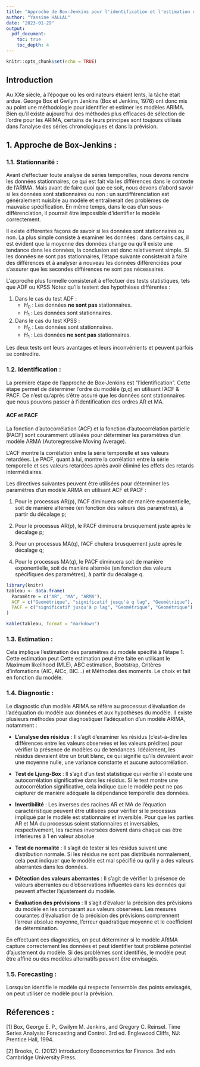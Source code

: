 ```yaml
---
title: "Approche de Box-Jenkins pour l'identification et l'estimation des modèles ARIMA -Partie théorique-"
author: "Yassine HALLAL"
date: "2023-01-29"
output:
  pdf_document:
    toc: true
    toc_depth: 4
---
```


```r
knitr::opts_chunk$set(echo = TRUE)
```

\newpage

## Introduction

Au XXe siècle, à l'époque où les ordinateurs étaient lents, la tâche était ardue. George Box et Gwilym Jenkins (Box et Jenkins, 1976) ont donc mis au point une méthodologie pour identifier et estimer les modèles ARIMA. Bien qu'il existe aujourd'hui des méthodes plus efficaces de sélection de l'ordre pour les ARIMA, certains de leurs principes sont toujours utilisés dans l'analyse des séries chronologiques et dans la prévision.

## 1. Approche de Box-Jenkins :

### 1.1. Stationnarité :

Avant d'effectuer toute analyse de séries temporelles, nous devons rendre les données stationnaires, ce qui est fait via les différences dans le contexte de l'ARIMA. Mais avant de faire quoi que ce soit, nous devons d'abord savoir si les données sont stationnaires ou non : un surdifférenciation est généralement nuisible au modèle et entraînerait des problèmes de mauvaise spécification. En même temps, dans le cas d'un sous-différenciation, il pourrait être impossible d'identifier le modèle correctement.

Il existe différentes façons de savoir si les données sont stationnaires ou non. La plus simple consiste à examiner les données : dans certains cas, il est évident que la moyenne des données change ou qu'il existe une tendance dans les données, la conclusion est donc relativement simple. Si les données ne sont pas stationnaires, l'étape suivante consisterait à faire des différences et à analyser à nouveau les données différenciées pour s'assurer que les secondes différences ne sont pas nécessaires.

L'approche plus formelle consisterait à effectuer des tests statistiques, tels que ADF ou KPSS Notez qu'ils testent des hypothèses différentes :

1.  Dans le cas du test ADF :
    -   $H_0$ : Les données **ne sont pas** stationnaires.
    -   $H_1$ : Les données sont stationnaires.
2.  Dans le cas du test KPSS :
    -   $H_0$ : Les données sont stationnaires.
    -   $H_1$ : Les données **ne sont pas** stationnaires.

Les deux tests ont leurs avantages et leurs inconvénients et peuvent parfois se contredire.

### 1.2. Identification :

La première étape de l'approche de Box-Jenkins est "l'identification". Cette étape permet de déterminer l'ordre du modèle (p,q) en utilisant l'ACF & PACF. Ce n'est qu'après s'être assuré que les données sont stationnaires que nous pouvons passer à l'identification des ordres AR et MA.

#### ACF et PACF

La fonction d'autocorrélation (ACF) et la fonction d'autocorrélation partielle (PACF) sont couramment utilisées pour déterminer les paramètres d'un modèle ARMA (Autoregressive Moving Average).

L'ACF montre la corrélation entre la série temporelle et ses valeurs retardées. Le PACF, quant à lui, montre la corrélation entre la série temporelle et ses valeurs retardées après avoir éliminé les effets des retards intermédiaires.

Les directives suivantes peuvent être utilisées pour déterminer les paramètres d'un modèle ARMA en utilisant ACF et PACF :

1.  Pour le processus AR(p), l'ACF diminuera soit de manière exponentielle, soit de manière alternée (en fonction des valeurs des paramètres), à partir du décalage p;

2.  Pour le processus AR(p), le PACF diminuera brusquement juste après le décalage p;

3.  Pour un processus MA(q), l'ACF chutera brusquement juste après le décalage q;

4.  Pour le processus MA(q), le PACF diminuera soit de manière exponentielle, soit de manière alternée (en fonction des valeurs spécifiques des paramètres), à partir du décalage q.

```r
library(knitr)
tableau <- data.frame(
  Paramètre = c("AR", "MA", "ARMA"),
  ACF = c("Geométrique", "significatif jusqu'à q lag", "Geométrique"),
  PACF = c("significatif jusqu'à p lag", "Geométrique", "Geométrique")
)

kable(tableau, format = "markdown")
```

### 1.3. Estimation :

Cela implique l'estimation des paramètres du modèle spécifié à l'étape 1. Cette estimation peut Cette estimation peut être faite en utilisant le Maximum likelihood (MLE), ABC estimation, Bootstrap, Critères d'infomations (AIC, AICc, BIC...) et Méthodes des moments. Le choix et fait en fonction du modèle.

### 1.4. Diagnostic :

Le diagnostic d'un modèle ARIMA se réfère au processus d'évaluation de l'adéquation du modèle aux données et aux hypothèses du modèle. Il existe plusieurs méthodes pour diagnostiquer l'adéquation d'un modèle ARIMA, notamment :

-   **L'analyse des résidus** : Il s'agit d'examiner les résidus (c'est-à-dire les différences entre les valeurs observées et les valeurs prédites) pour vérifier la présence de modèles ou de tendances. Idéalement, les résidus devraient être un bruit blanc, ce qui signifie qu'ils devraient avoir une moyenne nulle, une variance constante et aucune autocorrélation.

-   **Test de Ljung-Box** : Il s'agit d'un test statistique qui vérifie s'il existe une autocorrélation significative dans les résidus. Si le test montre une autocorrélation significative, cela indique que le modèle peut ne pas capturer de manière adéquate la dépendance temporelle des données.

-   **Invertibilité** : Les inverses des racines AR et MA de l'équation caractéristique peuvent être utilisées pour vérifier si le processus impliqué par le modèle est stationnaire et inversible. Pour que les parties AR et MA du processus soient stationnaires et inversables, respectivement, les racines inversées doivent dans chaque cas être inférieures à 1 en valeur absolue

-   **Test de normalité** : Il s'agit de tester si les résidus suivent une distribution normale. Si les résidus ne sont pas distribués normalement, cela peut indiquer que le modèle est mal spécifié ou qu'il y a des valeurs aberrantes dans les données.

-   **Détection des valeurs aberrantes** : Il s'agit de vérifier la présence de valeurs aberrantes ou d'observations influentes dans les données qui peuvent affecter l'ajustement du modèle.

-   **Évaluation des prévisions** : Il s'agit d'évaluer la précision des prévisions du modèle en les comparant aux valeurs observées. Les mesures courantes d'évaluation de la précision des prévisions comprennent l'erreur absolue moyenne, l'erreur quadratique moyenne et le coefficient de détermination.

En effectuant ces diagnostics, on peut déterminer si le modèle ARIMA capture correctement les données et peut identifier tout problème potentiel d'ajustement du modèle. Si des problèmes sont identifiés, le modèle peut être affiné ou des modèles alternatifs peuvent être envisagés.

### 1.5. Forecasting :

Lorsqu'on identifie le modèle qui respecte l'ensemble des points envisagés, on peut utiliser ce modèle pour la prévision.

## Réferences :

[1] Box, George E. P., Gwilym M. Jenkins, and Gregory C. Reinsel. Time Series Analysis: Forecasting and Control. 3rd ed. Englewood Cliffs, NJ: Prentice Hall, 1994.

[2] Brooks, C. (2012) Introductory Econometrics for Finance. 3rd edn. Cambridge University Press.
